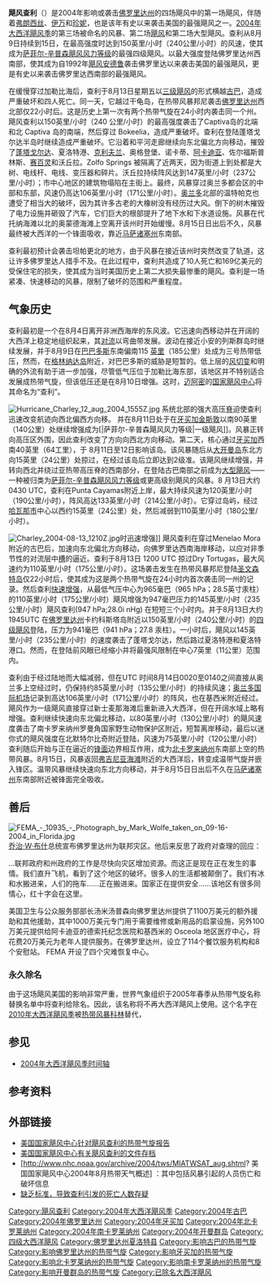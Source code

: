 {{expand|time=2017-01-13T15:45:35+00:00}}
{{unreferenced|time=2017-01-13T15:45:35+00:00}}
{{Infobox Hurricane
| Name=飓风查利<br />{{lang|en|Hurricane Charley}}
| Type=飓风
| Year=2004
| Basin=Atl
| Image location=Hurricane Charley 13 aug 2004 1635Z.jpg
| Image name=8月13日,达到巅峰强度之后的飓风查利即将登陆[[佛罗里达州|佛罗里达州]]
| Formed=2004年8月9日
| Dissipated=2004年8月15日
| Extratropical=2004年8月14日
| 1-min winds=130
| Pressure=941
| Damages=16900
| Inflated=1
| Fatalities=直接导致15人死亡，间接致使20人丧生
| Areas=[[牙买加|牙买加]]、[[开曼群岛|开曼群岛]]、[[古巴|古巴]]、[[佛罗里达州|佛罗里达州]]、[[南卡罗来纳州|南卡罗来纳州]]、[[北卡罗来纳州|北卡罗来纳州]]
| Hurricane season=[[2004年大西洋飓风季|2004年大西洋飓风季]]
}}
'''飓风查利'''（{{lang-en|Hurricane Charley}}）是2004年影响或袭击[[佛罗里达州|佛罗里达州]]的四场飓风中的第一场飓风，伴随着[[飓风弗朗西丝|弗朗西丝]]、[[飓风伊万|伊万]]和[[飓风珍妮|珍妮]]，也是该年有史以来袭击美国的最强飓风之一。[[2004年大西洋飓风季|2004年大西洋飓风季]]的第三场被命名的风暴、第二场[[飓风|飓风]]和第二场大型飓风。查利从8月9日持续到15日，在最高强度时达到150英里/小时（240公里/小时）的风速，使其成为[[萨菲尔-辛普森飓风风力等级|萨菲尔-辛普森飓风风力等级]]的最强四级飓风。以最大强度登陆佛罗里达州西南部，使其成为自1992年[[飓风安德鲁|飓风安德鲁]]袭击佛罗里达以来袭击美国的最强飓风，更是有史以来袭击佛罗里达西南部的最强飓风。

在缓慢穿过加勒比海后，查利于8月13日星期五以[[萨菲尔-辛普森飓风风力等级|三级飓风]]的形式横越[[古巴|古巴]]，造成严重破坏和四人死亡。同一天，它越过干龟岛，在热带风暴邦尼袭击[[佛罗里达州|佛罗里达州]]西北部仅22小时后。这是历史上第一次有两个热带气旋在24小时内袭击同一个州。飓风查利以150英里/小时（240 公里/小时）的最高强度袭击了Captiva岛的北端和北 Captiva 岛的南端，然后穿过 Bokeelia，造成严重破坏。查利在登陆蓬塔戈尔达半岛时继续造成严重破坏。它沿着和平河走廊继续向东北偏北方向移动，摧毁了[[蓬塔戈尔达|蓬塔戈尔达]]、夏洛特港、[[克利夫兰|克利夫兰]]、奥格登堡、诺卡蒂、[[阿卡迪亚|阿卡迪亚]]、佐尔福斯普林斯、[[赛百灵|赛百灵]]和沃丘拉。Zolfo Springs 被隔离了近两天，因为街道上到处都是大树、电线杆、电线、变压器和碎片。沃丘拉持续阵风达到147英里/小时（237公里/小时）；市中心地区的建筑物塌陷在主街上。最终，风暴穿过奥兰多都会区的中部和东部，风速仍高达106英里/小时（171公里/小时）。[[奥兰多|奥兰多]]北部的温特帕克也遭受了相当大的破坏，因为其许多古老的大橡树没有经历过大风。倒下的树木摧毁了电力设施并砸毁了汽车，它们巨大的根部提升了地下水和下水道设施。风暴在代托纳海滩以北的奥蒙德海滩上空离开该州时开始缓慢。8月15日日出后不久，风暴最终被大西洋的一个锋面吸收，靠近[[马萨诸塞州|马萨诸塞州]]东南部。

查利最初预计会袭击坦帕更北的地方，由于风暴在接近该州时突然改变了轨道，这让许多佛罗里达人措手不及。在此过程中，查利共造成了10人死亡和169亿美元的受保住宅的损失，使其成为当时美国历史上第二大损失最惨重的飓风。查利是一场紧凑、快速移动的风暴，限制了破坏的范围和严重程度。









== 气象历史 ==
{{storm path|Charley 2004 track.png}}
查利最初是一个在8月4日离开非洲西海岸的东风波。它迅速向西移动并在开阔的大西洋上稳定地组织起来，其[[对流|对流]]以弯曲带发展。波动在接近小安的列斯群岛时继续发展，并于8月9日在[[巴巴多斯|巴巴多斯]]东南偏南115 [[英里|英里]]（185公里）处成为三号热带低压，然而，在[[格林纳达岛|格林纳达岛]]附近，对巴巴多斯的威胁是短暂的。低上层的[[风切变|风切变]]和明确的外流有助于进一步加强，尽管低气压位于加勒比海东部，该地区并不特别适合发展成热带气旋，但该低压还是在8月10日增强。这时，[[迈阿密|迈阿密]]的[[国家飓风中心|国家飓风中心]]将其命名为“查利”。

[[File:Hurricane_Charley_12_aug_2004_1555Z.jpg|thumb]]
系统北部的强大高压[[脊|脊]]迫使查利迅速改变航迹向西北偏西方向移。 并在8月11日处于在[[牙买加|牙买加]][[金斯敦|金斯敦]]以南90英里（140公里）处继续增强成为[|萨菲尔-辛普森飓风风力等级|一级飓风]]。风暴正转向高压区外围，因此查利改变了方向向西北方向移动。第二天，核心通过[[牙买加|牙买加]]西南40英里（64工里），于 8月11日至12日影响该岛。该风暴随后从[[大开曼岛|大开曼岛]]东北方向15英里（24公里）处掠过，在经过该岛后立即达到2级准。该飓风继续增强，并转向西北并绕过亚热带高压脊的西南部分，在登陆古巴南部之前成为[[萨菲尔-辛普森飓风风力等级|大型飓风]]——一种被归类为[[三级|萨菲尔-辛普森飓风风力等级]]或更高级别飓风的风暴。8 月13日大约 0430 UTC，查利在Punta Cayamas附近上岸，最大持续风速为120英里/小时（190公里/小时），阵风高达133英里/小时（214公里/小时）。它穿过岛屿，经过[[哈瓦那市|哈瓦那市]]中心以西约15英里（24公里）处，然后减弱到110英里/小时（180公里/小时）。

[[File:Charley_2004-08-13_1210Z.jpg|thumb]]时迅速增强]]
飓风查利在穿过Menelao Mora附近的古巴后，加速向东北偏北方向移动，向佛罗里达西南海岸移动，以应对非季节性的对流层中[[槽|槽]]的逼近。查利于8月13日 1200 UTC 掠过Dry Tortugas，最大风速约为110英里/小时（175公里/小时）。这场袭击发生在热带风暴邦尼登陆[[圣文森特岛|圣文森特岛]]仅22小时后，使其成为这是两个热带气旋在24小时内首次袭击同一州的记录。然后查利[[迅速增强|快速增强]]，从最低气压中心为965毫巴（965 hPa；28.5英寸汞柱）的110英里/小时（175公里/小时）飓风增强为947毫巴压力的145英里/小时（235公里/小时）飓风查利(947 hPa;28.0i nHg) 在短短三个小时内。并于8月13日大约1945UTC 在[[佛罗里达州|佛罗里达州]]卡约科斯塔岛附近以150英里/小时（240公里/小时）的[[萨菲尔-辛普森飓风风力等级|四级飓风]]登陆，压力为941毫巴（941 hPa；27.8 汞柱）。一小时后，飓风以145英里/小时（235公里/小时）的速度袭击了蓬塔戈尔达，然后路过夏洛特港和夏洛特港口。然而，在登陆前风眼已经缩小并将最强风限制在中心7英里（11公里）范围内。

查利由于经过陆地而大幅减弱，但在UTC 时间8月14日0020至0140之间直接从奥兰多上空经过时，仍保持约85英里/小时（135公里/小时）的持续风速；[[奥兰多国际机场|奥兰多国际机场]]记录到高达106英里/小时（171公里/小时）的阵风，也在基西米附近经过。飓风作为一级飓风直接穿过新士麦那海滩后重新进入大西洋，但在开阔水域上略有增强。查利继续快速向东北偏北移动，以80英里/小时（130公里/小时）的飓风速度袭击了南卡罗来纳州罗曼角国家野生动物保护区附近，短暂离岸移动，最后以迷你式的飓风强度在北默特尔比奇附近登陆，风速为75英里/小时（120公里/小时）查利随后开始与正在逼近的[[锋面|锋面]]边界相互作用，成为[[北卡罗来纳州|北卡罗来纳州]]东南部上空的热带风暴。8月15日，风暴返回[[弗吉尼亚海滩|弗吉尼亚海滩]]附近的大西洋后，转变成温带气旋并嵌入锋区。温带风暴继续快速向东北方向移动，并于8月15日日出后不久在[[马萨诸塞州|马萨诸塞州]]东南部附近被锋面完全吸收。

== 善后 ==
[[File:FEMA_-_10935_-_Photograph_by_Mark_Wolfe_taken_on_09-16-2004_in_Florida.jpg|thumb]]
[[乔治·W·布什|乔治·W·布什]]总统宣布佛罗里达州为联邦灾区。他后来反思了政府对查理的回应：

...联邦政府和州政府的工作是尽快向灾区增加资源。而这正是现在正在发生的事情。我们直升飞机，看到了这个地区的破坏。很多人的生活都被颠倒了。我们有冰和水搬进来，人们的拖车……正在搬进来。国家正在提供安全……该地区有很多同情心，红十字会在这里。

美国卫生与公众服务部部长汤米汤普森向佛罗里达州提供了1100万美元的额外援助和其他援助，其中1000万美元专门用于需要维修或新用品的启蒙设施，另外100万美元提供给阿卡迪亚的德索托纪念医院和基西米的 Osceola 地区医疗中心，将花费20万美元为老年人提供服务。在佛罗里达州，设立了114个餐饮服务机构和8个安慰站。 FEMA 开设了四个灾难恢复中心。

=== 永久除名 ===
由于这场飓风美国的影响非常严重，世界气象组织于2005年春季从热带气旋名称替换名单中将查利给除名。因此，该名称将不再大西洋飓风上使用。这个名字在[[2010年大西洋飓风季|2010年大西洋飓风季]]被[[科林|热带风暴科林]]替代，

== 参见 ==
{{Portal|热带气旋}}
* [[2004年大西洋飓风季时间轴|2004年大西洋飓风季时间轴]]

== 参考资料 ==
{{reflist|colwidth=30em}}

== 外部链接 ==
{{Commons category|Hurricane Charley}}
* [http://www.nhc.noaa.gov/data/tcr/AL032004_Charley.pdf 美国国家飓风中心针对飓风查利的热带气旋报告] {{Wayback|url=http://www.nhc.noaa.gov/data/tcr/AL032004_Charley.pdf |date=20210524150917 }}
* [http://www.nhc.noaa.gov/archive/2004/refresh/CHARLEY+shtml/130552.shtml 美国国家飓风中心有关飓风查利的文件存档] {{Wayback|url=http://www.nhc.noaa.gov/archive/2004/refresh/CHARLEY+shtml/130552.shtml |date=20210316170600 }}
* [http://www.nhc.noaa.gov/archive/2004/tws/MIATWSAT_aug.shtml? 美国国家飓风中心2004年8月热带天气概述] {{Wayback|url=http://www.nhc.noaa.gov/archive/2004/tws/MIATWSAT_aug.shtml |date=20131215200834 }}：其中包括风暴引起的人员伤亡和破坏信息
* [http://www.sptimes.com/2004/08/24/State/Lack_of_a_standard_pl.shtml 缺乏标准，导致查利引发的死亡人数存疑] {{Wayback|url=http://www.sptimes.com/2004/08/24/State/Lack_of_a_standard_pl.shtml |date=20040826014200 }}
{{退役大西洋飓风}}
{{2004 Atlantic hurricane season buttons}}
{{DEFAULTSORT:Charley (2004)}}
[[Category:飓风查利|Category:飓风查利]]
[[Category:2004年大西洋飓风季|Category:2004年大西洋飓风季]]
[[Category:2004年古巴|Category:2004年古巴]]
[[Category:2004年佛罗里达州|Category:2004年佛罗里达州]]
[[Category:2004年牙买加|Category:2004年牙买加]]
[[Category:2004年北卡罗莱纳州|Category:2004年北卡罗莱纳州]]
[[Category:2004年南卡罗莱纳州|Category:2004年南卡罗莱纳州]]
[[Category:2004年开曼群岛|Category:2004年开曼群岛]]
[[Category:四级大西洋飓风|Category:四级大西洋飓风]]
[[Category:佛罗里达州夏洛特县|Category:佛罗里达州夏洛特县]]
[[Category:影响古巴的热带气旋|Category:影响古巴的热带气旋]]
[[Category:影响佛罗里达州的热带气旋|Category:影响佛罗里达州的热带气旋]]
[[Category:影响牙买加的热带气旋|Category:影响牙买加的热带气旋]]
[[Category:影响北卡罗莱纳州的热带气旋|Category:影响北卡罗莱纳州的热带气旋]]
[[Category:影响南卡罗莱纳州的热带气旋|Category:影响南卡罗莱纳州的热带气旋]]
[[Category:影响开曼群岛的热带气旋|Category:影响开曼群岛的热带气旋]]
[[Category:已除名大西洋飓风|Category:已除名大西洋飓风]]